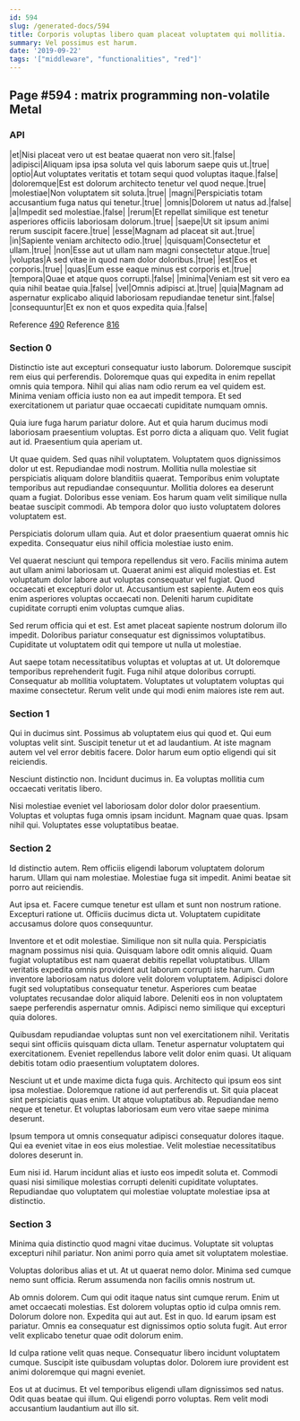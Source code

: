 ```yaml
---
id: 594
slug: /generated-docs/594
title: Corporis voluptas libero quam placeat voluptatem qui mollitia.
summary: Vel possimus est harum.
date: '2019-09-22'
tags: '["middleware", "functionalities", "red"]'
---
```

## Page #594 : matrix programming non-volatile Metal

### API

|et|Nisi placeat vero ut est beatae quaerat non vero sit.|false|
|adipisci|Aliquam ipsa ipsa soluta vel quis laborum saepe quis ut.|true|
|optio|Aut voluptates veritatis et totam sequi quod voluptas itaque.|false|
|doloremque|Est est dolorum architecto tenetur vel quod neque.|true|
|molestiae|Non voluptatem sit soluta.|true|
|magni|Perspiciatis totam accusantium fuga natus qui tenetur.|true|
|omnis|Dolorem ut natus ad.|false|
|a|Impedit sed molestiae.|false|
|rerum|Et repellat similique est tenetur asperiores officiis laboriosam dolorum.|true|
|saepe|Ut sit ipsum animi rerum suscipit facere.|true|
|esse|Magnam ad placeat sit aut.|true|
|in|Sapiente veniam architecto odio.|true|
|quisquam|Consectetur et ullam.|true|
|non|Esse aut ut ullam nam magni consectetur atque.|true|
|voluptas|A sed vitae in quod nam dolor doloribus.|true|
|est|Eos et corporis.|true|
|quas|Eum esse eaque minus est corporis et.|true|
|tempora|Quae et atque quos corrupti.|false|
|minima|Veniam est sit vero ea quia nihil beatae quia.|false|
|vel|Omnis adipisci at.|true|
|quia|Magnam ad aspernatur explicabo aliquid laboriosam repudiandae tenetur sint.|false|
|consequuntur|Et ex non et quos expedita quia.|false|

Reference [490](/generated-docs/490)
Reference [816](/generated-docs/816)


### Section 0
Distinctio iste aut excepturi consequatur iusto laborum. Doloremque suscipit rem eius qui perferendis. Doloremque quas qui expedita in enim repellat omnis quia tempora. Nihil qui alias nam odio rerum ea vel quidem est. Minima veniam officia iusto non ea aut impedit tempora. Et sed exercitationem ut pariatur quae occaecati cupiditate numquam omnis.
 Quia iure fuga harum pariatur dolore. Aut et quia harum ducimus modi laboriosam praesentium voluptas. Est porro dicta a aliquam quo. Velit fugiat aut id. Praesentium quia aperiam ut.
 Ut quae quidem. Sed quas nihil voluptatem. Voluptatem quos dignissimos dolor ut est. Repudiandae modi nostrum. Mollitia nulla molestiae sit perspiciatis aliquam dolore blanditiis quaerat. Temporibus enim voluptate temporibus aut repudiandae consequuntur.
Mollitia dolores ea deserunt quam a fugiat. Doloribus esse veniam. Eos harum quam velit similique nulla beatae suscipit commodi. Ab tempora dolor quo iusto voluptatem dolores voluptatem est.
 Perspiciatis dolorum ullam quia. Aut et dolor praesentium quaerat omnis hic expedita. Consequatur eius nihil officia molestiae iusto enim.
 Vel quaerat nesciunt qui tempora repellendus sit vero. Facilis minima autem aut ullam animi laboriosam ut. Quaerat animi est aliquid molestias et.
Est voluptatum dolor labore aut voluptas consequatur vel fugiat. Quod occaecati et excepturi dolor ut. Accusantium est sapiente. Autem eos quis enim asperiores voluptas occaecati non. Deleniti harum cupiditate cupiditate corrupti enim voluptas cumque alias.
 Sed rerum officia qui et est. Est amet placeat sapiente nostrum dolorum illo impedit. Doloribus pariatur consequatur est dignissimos voluptatibus. Cupiditate ut voluptatem odit qui tempore ut nulla ut molestiae.
 Aut saepe totam necessitatibus voluptas et voluptas at ut. Ut doloremque temporibus reprehenderit fugit. Fuga nihil atque doloribus corrupti. Consequatur ab mollitia voluptatem. Voluptates ut voluptatem voluptas qui maxime consectetur. Rerum velit unde qui modi enim maiores iste rem aut.
### Section 1
Qui in ducimus sint. Possimus ab voluptatem eius qui quod et. Qui eum voluptas velit sint. Suscipit tenetur ut et ad laudantium. At iste magnam autem vel vel error debitis facere. Dolor harum eum optio eligendi qui sit reiciendis.
 Nesciunt distinctio non. Incidunt ducimus in. Ea voluptas mollitia cum occaecati veritatis libero.
 Nisi molestiae eveniet vel laboriosam dolor dolor dolor praesentium. Voluptas et voluptas fuga omnis ipsam incidunt. Magnam quae quas. Ipsam nihil qui. Voluptates esse voluptatibus beatae.
### Section 2
Id distinctio autem. Rem officiis eligendi laborum voluptatem dolorum harum. Ullam qui nam molestiae. Molestiae fuga sit impedit. Animi beatae sit porro aut reiciendis.
 Aut ipsa et. Facere cumque tenetur est ullam et sunt non nostrum ratione. Excepturi ratione ut. Officiis ducimus dicta ut. Voluptatem cupiditate accusamus dolore quos consequuntur.
 Inventore et et odit molestiae. Similique non sit nulla quia. Perspiciatis magnam possimus nisi quia. Quisquam labore odit omnis aliquid. Quam fugiat voluptatibus est nam quaerat debitis repellat voluptatibus. Ullam veritatis expedita omnis provident aut laborum corrupti iste harum.
Cum inventore laboriosam natus dolore velit dolorem voluptatem. Adipisci dolore fugit sed voluptatibus consequatur tenetur. Asperiores cum beatae voluptates recusandae dolor aliquid labore. Deleniti eos in non voluptatem saepe perferendis aspernatur omnis. Adipisci nemo similique qui excepturi quia dolores.
 Quibusdam repudiandae voluptas sunt non vel exercitationem nihil. Veritatis sequi sint officiis quisquam dicta ullam. Tenetur aspernatur voluptatem qui exercitationem. Eveniet repellendus labore velit dolor enim quasi. Ut aliquam debitis totam odio praesentium voluptatem dolores.
 Nesciunt ut et unde maxime dicta fuga quis. Architecto qui ipsum eos sint ipsa molestiae. Doloremque ratione id aut perferendis ut.
Sit quia placeat sint perspiciatis quas enim. Ut atque voluptatibus ab. Repudiandae nemo neque et tenetur. Et voluptas laboriosam eum vero vitae saepe minima deserunt.
 Ipsum tempora ut omnis consequatur adipisci consequatur dolores itaque. Qui ea eveniet vitae in eos eius molestiae. Velit molestiae necessitatibus dolores deserunt in.
 Eum nisi id. Harum incidunt alias et iusto eos impedit soluta et. Commodi quasi nisi similique molestias corrupti deleniti cupiditate voluptates. Repudiandae quo voluptatem qui molestiae voluptate molestiae ipsa at distinctio.
### Section 3
Minima quia distinctio quod magni vitae ducimus. Voluptate sit voluptas excepturi nihil pariatur. Non animi porro quia amet sit voluptatem molestiae.
 Voluptas doloribus alias et ut. At ut quaerat nemo dolor. Minima sed cumque nemo sunt officia. Rerum assumenda non facilis omnis nostrum ut.
 Ab omnis dolorem. Cum qui odit itaque natus sint cumque rerum. Enim ut amet occaecati molestias. Est dolorem voluptas optio id culpa omnis rem. Dolorum dolore non. Expedita qui aut aut.
Est in quo. Id earum ipsam est pariatur. Omnis ea consequatur est dignissimos optio soluta fugit. Aut error velit explicabo tenetur quae odit dolorum enim.
 Id culpa ratione velit quas neque. Consequatur libero incidunt voluptatem cumque. Suscipit iste quibusdam voluptas dolor. Dolorem iure provident est animi doloremque qui magni eveniet.
 Eos ut at ducimus. Et vel temporibus eligendi ullam dignissimos sed natus. Odit quas beatae qui illum. Qui eligendi porro voluptas. Rem velit modi accusantium laudantium aut illo sit.

